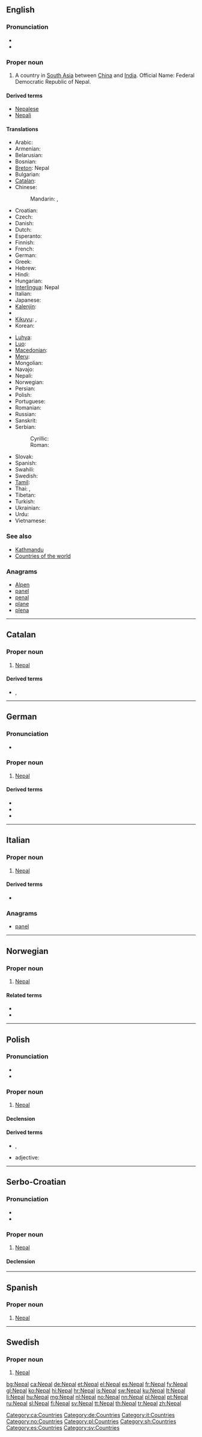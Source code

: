 {{also|Nepál|Népal}}
==English==
{{wikipedia}}

===Pronunciation===
* {{IPA|/nɪˈpɔːl/}}
* {{audio|En-us-Nepal.ogg|Audio (US)}}

===Proper noun===
{{en-proper noun}}

# A country in [[South Asia]] between [[China]] and [[India]]. Official Name: Federal Democratic Republic of Nepal.

====Derived terms====
* [[Nepalese]]
* [[Nepali]]

====Translations====
{{trans-top|Federal Democratic Republic of Nepal}}
* Arabic: {{t|ar|نيبال|m|tr=nibaal}}
* Armenian: {{t-|hy|Նեպալ|tr=Nepal}}
* Belarusian: {{t-|be|Непал|m|tr=Nepál|xs=Belarusian}}
* Bosnian: {{t-|bs|Nepal|m}}
* [[Breton]]: Nepal
* Bulgarian: {{t+|bg|Непал|f|tr=Nepal}}
* [[Catalan]]: {{t-|ca|Nepal|m}}
* Chinese:
*: Mandarin: {{t-|cmn|尼泊爾|sc=Hani}},  {{t-|cmn|尼泊尔|tr=Níbó'ěr|sc=Hani}}
* Croatian: {{t+|hr|Nepal|m}}
* Czech: {{t-|cs|Nepál|m}}
* Danish: {{t-|da|Nepal}}
* Dutch: {{t+|nl|Nepal}}
* Esperanto: {{t-|eo|Nepalo|xs=Esperanto}}
* Finnish: {{t+|fi|Nepal}}
* French: {{t+|fr|Népal|m}}
* German: {{t+|de|Nepal}}
* Greek: {{t+|el|Νεπάλ|tr=Nepál}}
* Hebrew: {{t+|he|נפאל|tr=nepal}}
* Hindi: {{t+|hi|नेपाल|m|tr=nepāl|xs=Hindi}}
* Hungarian: {{t+|hu|Nepál}}
* [[Interlingua]]: Nepal
* Italian: {{t-|it|Nepal|m}}
* Japanese: {{t+|ja|ネパール|tr=Nepāru}}
* [[Kalenjin]]: {{tø|kln|Nepal}}
* {{trreq|Khmer}}
* [[Kikuyu]]: {{tø|ki|Nepal}}, {{tø|ki|Nepal}}
* Korean: {{t+|ko|네팔|tr=Nepal|sc=Hang}}
{{trans-mid}}
* [[Luhya]]: {{tø|luy|Nepal}}
* [[Luo]]: {{tø|luo|Nepal}}
* [[Macedonian]]: {{t+|mk|Непал|m|tr=Népal}}
* [[Meru]]: {{tø|mer|Nepal}}
* Mongolian: {{t-|mn|Балба|tr=Balba|sc=Cyrl|xs=Mongolian}}
* Navajo: {{tø|nv|Dziłgaiitsoh Honeezkʼazii bikéyah}}
* Nepali: {{t+|ne|नेपाल|tr=nepāl|sc=Deva|xs=Nepali}}
* Norwegian: {{t+|no|Nepal}}
* Persian: {{t-|fa|نپال|tr=nepâl|xs=Persian}}
* Polish: {{t+|pl|Nepal|m}}
* Portuguese: {{t+|pt|Nepal}}
* Romanian: {{t-|ro|Nepal|n}}
* Russian: {{t+|ru|Непал|m|tr=Nepál}}
* Sanskrit: {{t-|sa|नेपाल|xs=Sanskrit}}
* Serbian:
*: Cyrillic: {{t-|sr|Непал|m|sc=Cyrl}}
*: Roman: {{t-|sr|Nepal|m}}
* Slovak: {{t-|sk|Nepál}}
* Spanish: {{t+|es|Nepal}}
* Swahili: {{t+|sw|Nepal|xs=Swahili}}
* Swedish: {{t+|sv|Nepal}}
* [[Tamil]]: {{t|ta|நேபாளம்|xs=Tamil}}
* Thai: {{t|th|ประเทศเนปาล|tr=bprà-tâyt nay-bpaan}},  {{t|th|เนปาล|tr=nay-bpaan}}
* Tibetan: {{tø|bo|བལ་ཡུལ|tr=bal yul|sc=Tibt|xs=Tibetan}}
* Turkish: {{t+|tr|Nepal}}
* Ukrainian: {{t+|uk|Непал|m|tr=Nepál|xs=Ukrainian}}
* Urdu: {{t|ur|نیپال|m|tr=nepāl|xs=Urdu}}
* Vietnamese: {{t-|vi|Nepal|xs=Vietnamese}}
{{trans-bottom}}

===See also===
* [[Kathmandu]]
* [[Appendix:Countries of the world|Countries of the world]]

===Anagrams===
* [[Alpen#English|Alpen]]
* [[panel#English|panel]]
* [[penal#English|penal]]
* [[plane#English|plane]]
* [[plena#English|plena]]

----

==Catalan==

===Proper noun===
{{ca-proper noun|m}}

# [[#English|Nepal]]

====Derived terms====
* {{sense|Nepali}} {{l|ca|nepalès}}, {{qualifier|Valencian}} {{l|ca|nepalés}}

[[Category:ca:Countries]]

----

==German==

===Pronunciation===
* {{audio|De-at-Nepal.ogg|Audio (Austria)}}

===Proper noun===
{{infl|de|proper noun|g=n}}

# [[#English|Nepal]]

====Derived terms====
* {{l|de|Nepalese}}
* {{l|de|Nepalesin}}
* {{l|de|nepalesisch}}

[[Category:de:Countries]]

----

==Italian==

===Proper noun===
{{it-proper noun|g=m}}

# [[#English|Nepal]]

====Derived terms====
* {{l|it|nepalese}}

===Anagrams===
* [[panel#Italian|panel]]

[[Category:it:Countries]]

----

==Norwegian==

===Proper noun===
{{infl|no|proper noun}}

# [[#English|Nepal]]

====Related terms====
* {{l|no|nepaler}}
* {{l|no|nepalsk}}

[[Category:no:Countries]]

----

==Polish==

===Pronunciation===
* {{IPA|/ˈnɛpal/|lang=pl}}
* {{audio|Pl-Nepal.ogg|Audio}}

===Proper noun===
{{infl|pl|proper noun|g=m}}

# [[#English|Nepal]]

====Declension====
{{pl-decl-noun-sing
|Nepal
|Nepalu
|Nepalowi
|Nepal
|Nepalem
|Nepalu
|Nepalu
}}

====Derived terms====
* {{l|pl|Nepalczyk}} {{m}}, {{l|pl|Nepalka}} {{f}}
* adjective: {{l|pl|nepalski}}

[[Category:pl:Countries]]

----

==Serbo-Croatian==

===Pronunciation===
* {{IPA|/něpaːl/|lang=sh}}
* {{hyphenation|Ne|pal}}

===Proper noun===
{{sh-proper noun|g=m|head=Nèpāl|r|Непал|Нѐпа̄л}}

# [[#English|Nepal]]

====Declension====
{{sh-decl-noun-unc
|Nèpāl
|Nepála
|Nepalu
|Nepal
|Nepale
|Nepalu
|Nepalom
}}

[[Category:sh:Countries]]

----

==Spanish==
{{wikipedia|lang=es}}
===Proper noun===
{{es-proper noun}}

# [[#English|Nepal]]

[[Category:es:Countries]]

----

==Swedish==

===Proper noun===
{{infl|sv|proper noun}}

# [[#English|Nepal]]

[[Category:sv:Countries]]

[[bg:Nepal]]
[[ca:Nepal]]
[[de:Nepal]]
[[et:Nepal]]
[[el:Nepal]]
[[es:Nepal]]
[[fr:Nepal]]
[[fy:Nepal]]
[[gl:Nepal]]
[[ko:Nepal]]
[[hi:Nepal]]
[[hr:Nepal]]
[[is:Nepal]]
[[sw:Nepal]]
[[ku:Nepal]]
[[lt:Nepal]]
[[li:Nepal]]
[[hu:Nepal]]
[[mg:Nepal]]
[[nl:Nepal]]
[[no:Nepal]]
[[nn:Nepal]]
[[pl:Nepal]]
[[pt:Nepal]]
[[ru:Nepal]]
[[sl:Nepal]]
[[fi:Nepal]]
[[sv:Nepal]]
[[tt:Nepal]]
[[th:Nepal]]
[[tr:Nepal]]
[[zh:Nepal]]